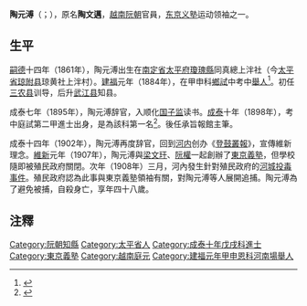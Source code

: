 '''陶元溥'''（{{vie|v='''Đào Nguyên Phổ'''|hn=陶元溥}}；{{bd|1861年||1908年||catIdx=N阮}}），原名'''陶文邁'''，[[越南|越南]][[阮朝|阮朝]]官員，[[东京义塾|东京义塾]]运动领袖之一。

==生平==
[[嗣德|嗣德]]十四年（1861年），陶元溥出生在[[南定省|南定省]][[太平府|太平府]][[瓊瑰縣|瓊瑰縣]]同真總上泮社（今[[太平省|太平省]][[琼附县|琼附县]]琼黄社上泮村）。[[建福_(阮朝)|建福]]元年（1884年），在甲申科[[鄉試|鄉試]]中考中[[舉人|舉人]]<ref>{{Cite web |url=http://lib.nomfoundation.org/collection/1/volume/1071/page/60 |title=《國朝鄉科錄》卷四 |accessdate=2017-05-28 |archive-date=2017-10-19 |archive-url=https://web.archive.org/web/20171019162858/http://lib.nomfoundation.org/collection/1/volume/1071/page/60 |dead-url=no }}</ref>。初任[[三农县|三农县]]训导，后升[[武江縣_(越南)|武江县]]知县。

成泰七年（1895年），陶元溥辞官，入顺化[[国子监|国子监]]读书。[[成泰|成泰]]十年（1898年），考中庭試第二甲進士出身，是為該科第一名<ref>{{Cite web |url=http://lib.nomfoundation.org/collection/1/volume/543/page/5 |title=《國朝登科錄》 |accessdate=2016-07-29 |archive-date=2016-06-06 |archive-url=https://web.archive.org/web/20160606211914/http://lib.nomfoundation.org/collection/1/volume/543/page/5 |dead-url=no }}</ref>。後任承旨報館主筆。

成泰十四年（1902年），陶元溥再度辞官，回到[[河内|河内]]创办《[[登鼓叢報|登鼓叢報]]》，宣傳維新理念。[[維新_(阮朝)|維新]]元年（1907年），陶元溥與[[梁文玕|梁文玕]]、[[阮權|阮權]]一起創辦了[[東京義塾|東京義塾]]，但學校隨即被殖民政府關閉。次年（1908年）三月，河內發生針對殖民政府的[[河城投毒事件|河城投毒事件]]。殖民政府認為此事與東京義塾領袖有關，對陶元溥等人展開追捕。陶元溥為了避免被捕，自殺身亡，享年四十八歲。

==注釋==
{{reflist}}

{{成泰十年戊戌科庭试正副榜}}

{{DEFAULTSORT:Đào Nguyên Phổ}}
[[Category:阮朝知縣|Category:阮朝知縣]]
[[Category:太平省人|Category:太平省人]]
[[Category:成泰十年戊戌科進士|Category:成泰十年戊戌科進士]]
[[Category:東京義塾|Category:東京義塾]]
[[Category:越南庭元|Category:越南庭元]]
[[Category:建福元年甲申恩科河南場舉人|Category:建福元年甲申恩科河南場舉人]]